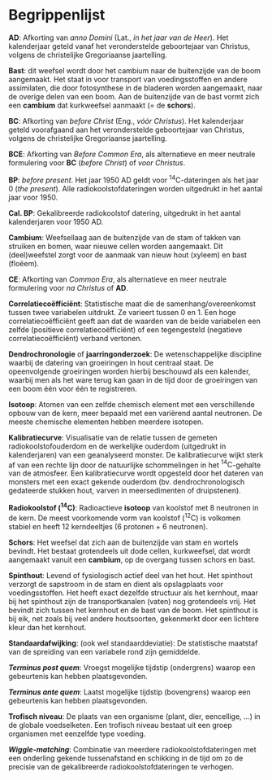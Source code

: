 # Begrippenlijst {.unnumbered #begrippen}


**AD**: Afkorting van _anno Domini_ (Lat., *in het jaar van de Heer*). Het kalenderjaar geteld vanaf het veronderstelde geboortejaar van Christus, volgens de christelijke Gregoriaanse jaartelling.

**Bast**: dit weefsel wordt door het cambium naar de buitenzijde van de boom aangemaakt. Het staat in voor transport van voedingsstoffen en andere assimilaten, die door fotosynthese in de bladeren worden aangemaakt, naar de overige delen van een boom. Aan de buitenzijde van de bast vormt zich een **cambium** dat kurkweefsel aanmaakt (= de **schors**).

**BC**: Afkorting van _before Christ_ (Eng., *vóór Christus*). Het kalenderjaar geteld voorafgaand aan het veronderstelde geboortejaar van Christus, volgens de christelijke Gregoriaanse jaartelling. 

**BCE**: Afkorting van _Before Common Era_, als alternatieve en meer neutrale formulering voor **BC** (*before Christ*) of *voor Christus*.

**BP**: _before present_. Het jaar 1950 AD geldt voor $\mathrm{ ^{14}C}$-dateringen als het jaar 0 (*the present*). Alle radiokoolstofdateringen worden uitgedrukt in het aantal jaar voor 1950.

**Cal. BP**: Gekalibreerde radiokoolstof datering, uitgedrukt in het aantal kalenderjaren voor 1950 AD.

**Cambium**: Weefsellaag aan de buitenzijde van de stam of takken van struiken en bomen, waar nieuwe cellen worden aangemaakt. Dit (deel)weefstel zorgt voor de aanmaak van nieuw hout (xyleem) en bast (floëem).

**CE**: Afkorting van _Common Era_, als alternatieve en meer neutrale formulering voor *na Christus* of **AD**.

**Correlatiecoëfficiënt**: Statistische maat die de samenhang/overeenkomst tussen twee variabelen uitdrukt. Ze varieert tussen 0 en 1. Een hoge correlatiecoëfficiënt geeft aan dat de waarden van de beide variabelen een zelfde (positieve correlatiecoëfficiënt) of een tegengesteld (negatieve correlatiecoëfficiënt) verband vertonen.

**Dendrochronologie** of **jaarringonderzoek**: De wetenschappelijke discipline waarbij de datering van groeiringen in hout centraal staat. De opeenvolgende groeiringen worden hierbij beschouwd als een kalender, waarbij men als het ware terug kan gaan in de tijd door de groeiringen van een boom één voor één te registreren.

**Isotoop**: Atomen van een zelfde chemisch element met een verschillende opbouw van de kern, meer bepaald met een variërend aantal neutronen. De meeste chemische elementen hebben meerdere isotopen.

**Kalibratiecurve**: Visualisatie van de relatie tussen de gemeten radiokoolstofouderdom en de werkelijke ouderdom (uitgedrukt in kalenderjaren) van een geanalyseerd monster. De kalibratiecurve wijkt sterk af van een rechte lijn door de natuurlijke schommelingen in het $\mathrm{ ^{14}C}$-gehalte van de atmosfeer. Een kalibratiecurve wordt opgesteld door het dateren van monsters met een exact gekende ouderdom (bv. dendrochronologisch gedateerde stukken hout, varven in meersedimenten of druipstenen).

**Radiokoolstof ($\mathrm{ ^{14}C}$)**: Radioactieve **isotoop** van koolstof met 8 neutronen in de kern. De meest voorkomende vorm van koolstof ($\mathrm{ ^{12}C}$) is volkomen stabiel en heeft 12 kerndeeltjes (6 protonen + 6 neutronen).

**Schors**: Het weefsel dat zich aan de buitenzijde van stam en wortels bevindt. Het bestaat grotendeels uit dode cellen, kurkweefsel, dat wordt aangemaakt vanuit een **cambium**, op de overgang tussen schors en bast.

**Spinthout**: Levend of fysiologisch actief deel van het hout. Het spinthout verzorgt de sapstroom in de stam en dient als opslagplaats voor voedingsstoffen. Het heeft exact dezelfde structuur als het kernhout, maar bij het spinthout zijn de transportkanalen (vaten) nog grotendeels vrij. Het bevindt zich tussen het kernhout en de bast van de boom. Het spinthout is bij eik, net zoals bij veel andere houtsoorten, gekenmerkt door een lichtere kleur dan het kernhout.

**Standaardafwijking**: (ook wel standaarddeviatie): De statistische maatstaf van de spreiding van een variabele rond zijn gemiddelde. 

***Terminus post quem***: Vroegst mogelijke tijdstip (ondergrens) waarop een gebeurtenis kan hebben plaatsgevonden.

***Terminus ante quem***: Laatst mogelijke tijdstip (bovengrens) waarop een gebeurtenis kan hebben plaatsgevonden.

**Trofisch niveau**: De plaats van een organisme (plant, dier, eencellige, ...) in de globale voedselketen. Een trofisch niveau bestaat uit een groep organismen met eenzelfde type voeding.

***Wiggle-matching***: Combinatie van meerdere radiokoolstofdateringen met een onderling gekende tussenafstand en schikking in de tijd om zo de precisie van de gekalibreerde radiokoolstofdateringen te verhogen.
